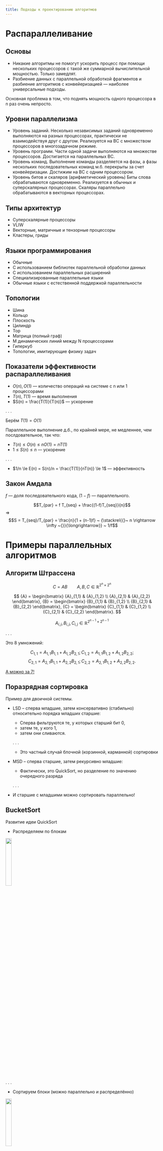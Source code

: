 ```yaml
---
title: Подходы к проектированию алгоритмов
---
```


# Распараллеливание

## Основы

* Никакие алгоритмы не помогут ускорить процесс при помощи нескольких процессоров с такой же суммарной вычислительной мощностью. Только замедлят.
* Разбиение данных с параллельной обработкой фрагментов и разбиение алгоритмов с конвейеризацией --- наиболее универсальные подходы.

Основная проблема в том, что поднять мощность одного процессора в n раз очень непросто.

## Уровни параллелизма

::: {.incremental}
* Уровень заданий.
  Несколько независимых заданий одновременно выполняются на
  разных процессорах, практически не взаимодействуя друг с другом.
  Реализуется на ВС с множеством процессоров в многозадачном
  режиме.
* Уровень программ.
  Части одной задачи выполняются на множестве процессоров. Достигается на параллельных ВС.
* Уровень команд.
  Выполнение команды разделяется на фазы, а фазы нескольких
  последовательных команд м.б. перекрыты за счет конвейеризации.
  Достижим на ВС с одним процессором.
* Уровень битов и скаляров (арифметический уровень)
  Биты слова обрабатываются одновременно. Реализуется в обычных и суперскалярных процессорах.
  Скаляры параллельно обрабатываются в векторных процессорах.
:::

## Типы архитектур

* Суперскалярные процессоры
* VLIW
* Векторные, матричные и тензорные процессоры
* Кластеры, гриды

## Языки программирования

* Обычные
* С использованием библиотек параллельной обработки данных
* С использованием параллельных расширений
* Специализированные параллельные языки
* Обычные языки с естественной поддержкой параллельности

## Топологии

* Шина
* Кольцо
* Плоскость
* Цилиндр
* Тор
* Матрица (полный граф)
* M динамических линий между N процессорами
* Гиперкуб
* Топологии, имитирующие физику задач

## Показатели эффективности распараллеливания

* $O(n), O(1)$ --- количество операций на системе с n или 1 процессорами
* $T(n), T(1)$ --- время выполнения
* $S(n) = \frac{T(1)}{T(n)}$ --- ускорение

. . .

Берём $T(1) = O(1)$

Параллельное выполнение д.б., по крайней мере, не медленнее, чем послдовательное, так что:

* $T(n) \le O(n) \le n O(1) = n T(1)$
* $1 \le S(n) \le n$ --- ускорение

. . .

* $1/n \le E(n) = S(n)/n = \frac{T(1)}{nT(n)} \le 1$ --- эффективность


## Закон Амдала

$f$ --- доля последовательного кода, $(1-f)$ --- параллельного.
	
$$T_{par} = f T_{seq} + \frac{(1-f)T_{seq}}{n}$$
$\Rightarrow$
$$S = T_{seq}/T_{par} = \frac{n}{1 + (n-1)f} ~ {\stackrel{{}~ n \rightarrow \infty ~{}}{\longrightarrow}} ~ 1/f$$


# Примеры параллельных алгоритмов

## Алгоритм Штрассена
$${C} = {A} {B} \qquad {A},{B},{C} \in \mathbb{R}^{2^n \times 2^n}$$

$$
{A} =
\begin{bmatrix}
{A}_{1,1} & {A}_{1,2} \\
{A}_{2,1} & {A}_{2,2}
\end{bmatrix},
{B} =
\begin{bmatrix}
{B}_{1,1} & {B}_{1,2} \\
{B}_{2,1} & {B}_{2,2}
\end{bmatrix},
{C} =
\begin{bmatrix}
{C}_{1,1} & {C}_{1,2} \\
{C}_{2,1} & {C}_{2,2}
\end{bmatrix}.
$$

$${A}_{i,j}, {B}_{i,j}, {C}_{i,j} \in \mathbb{R}^{2^{n-1} \times 2^{n-1}}$$

. . .

Это 8 умножений:

$$
{C}_{1,1} = {A}_{1,1} {B}_{1,1} + {A}_{1,2} {B}_{2,1};
{C}_{1,2} = {A}_{1,1} {B}_{1,2} + {A}_{1,2} {B}_{2,2};
$$ $$
{C}_{2,1} = {A}_{2,1} {B}_{1,1} + {A}_{2,2} {B}_{2,1};
{C}_{2,2} = {A}_{2,1} {B}_{1,2} + {A}_{2,2} {B}_{2,2}.
$$

[А можно за 7!](http://en.wikipedia.org/wiki/Strassen_algorithm)

## Поразрядная сортировка
Пример для двоичной системы.

* LSD -- сперва младшие, затем консервативно (стабильно) относительно порядка младших старшие:
  * Сперва фильтруются те, у которых старший бит 0,
  * затем те, у кого 1,
  * затем они сливаются.

  . . .

  * Это частный случай блочной (корзинной, карманной) сортировки

* MSD -- сперва старшие, затем рекурсивно младшие:
  * Фактически, это QuickSort, но разделение по значению очередного разряда

  . . .

* И старшие с младшими можно сортировать параллельно!

## BucketSort
Развитие идеи QuickSort

* Распределяем по блокам

![](img2/13.Bucket_sort_1.png){height=20%}
  
. . .

* Сортируем блоки (можно параллельно и распределённо)

![](img2/13.Bucket_sort_2.png){height=20%}

. . .

* Сливаем

. . .

Как и QuickSort, можно затормозить специально подобранными данными.

## Аппаратная реализация

[Раскладочно-подборочные машины](https://ru.wikipedia.org/wiki/%D0%A0%D0%B0%D1%81%D0%BA%D0%BB%D0%B0%D0%B4%D0%BE%D1%87%D0%BD%D0%BE-%D0%BF%D0%BE%D0%B4%D0%B1%D0%BE%D1%80%D0%BE%D1%87%D0%BD%D1%8B%D0%B5_%D0%BC%D0%B0%D1%88%D0%B8%D0%BD%D1%8B)

## Map-Reduce: модель

Парадигма и паттерн. Но не «технология».

. . .

$V$ -- пространство значений

$m : V \rightarrow C$ -- функция разбиения на классы эквивалентности

$r : W \in 2^V \rightarrow R ~ | ~ \forall v \in W ~ f(v) = c \in C$ -- функция редукции
	
. . .
	
Редукция может быть иерархической

	
## Map-Reduce: топология

![](img2/13.mrfigure.png){height=80%}


## Map-Reduce: некомпьютерный пример

* Несколько человек берут стаканы с деньгами, выбирают монетки и сортируют на кучки с одним достоинством (map).
* Считается количество в каждой кучке и, таким образом, её достоинство (reduce1).
* Суммируются достоинства кучек монет: сперва для одного человека (reduce2), потом общее (reduce3).

# Жадное и динамическое программирование

## Суть жадных алгоритмов

* Принимать решение, дающее максимальную выгоду на текущем шаге
* Бери, пока (и что) дают

. . .

Не претендуют на поиск оптимального решения, но для каких-то задач находят его

## Жадный алгоритм на базе металлоприёмки

1. На складе мелкий лом
2. Можем унести ограниченное количество
3. Берём самый дорогой, сколько есть и сколько влезет
4. Если осталось место, то повторяем (3) для следующего по удельной цене

## Динамическое программирование

* Решаем задачу в несколько шагов, «ветвясь в ширину»
* На следующем шаге пользуемся частичными данными со всех ветвей предыдущих шагов (как правило одного предыдущего шага)
  * важно: на каждом шаге мы должны обрабатывать лишь наилучшие промежуточные результаты, полученные на предыдущем, в этом и выгода
	
## ДП: Метод ветвей и границ / Задача о рюкзаке

[На складе не лом, а изделия](https://docs.google.com/spreadsheets/d/1fx94gkwm1B6_jQJQ9GUOxXtmDWipI8E5dN6YuX4HkUU/edit?usp=sharing) (стоят дороже)
	
![](img2/13.branches.pdf){width=100%}

## ДП: Метод ветвей и границ / Выключка абзаца

Надо минимизировать штраф за переносы подряд, слишком узкие или широкие апроши и расстояния между словами, слишком короткую последнюю строку и т.д.

[Вот как например здесь](https://cs.stackexchange.com/questions/150329/text-justification-problem-of-introduction-to-algorithm)


## ДП: Кратчайший путь
	
Кратчайший путь в графе между двумя точками.
	
* Идём «фронтом» от конечной.
* В каждой доступной вершине перезаписываем расстояние, если оно станет меньше, и помечаем, откуда пришли.
* Пока не дойдём до начальной.
	
. . .

* Каждый раз используется весь фронт (и только он)
	
* «Расстояние» в самом общем смысле. Например для ракеты взвешенная сумма расхода топлива, времени полёта и риска быть сбитой в данной точке.

# Теорема о рекуррентных соотношениях

## О чём речь?

* Задача на $n$ элементах решается за $T(n)$ (не путать с параллельным программированием)
* Есть возможность разбить её на $a$ подзадач, каждая для $\frac{n}{b}$ элементов, тогда $T(n) = aT(\frac{n}{b}) + f(n)$, где $f(n)$ --- накладные расходы на создание подзадач и слияние результатов

*Jon Louis Bentley, Dorothea Haken, and James B. Saxe. 1980. A general method for solving divide-and-conquer recurrences. SIGACT News 12, 3 (Fall 1980), 36–44. https://doi.org/10.1145/1008861.1008865*

## Вспоминаем $O$, $\Theta$ и $\Omega$

И смотрим для этого
[русскую](https://ru.wikipedia.org/wiki/%C2%ABO%C2%BB_%D0%B1%D0%BE%D0%BB%D1%8C%D1%88%D0%BE%D0%B5_%D0%B8_%C2%ABo%C2%BB_%D0%BC%D0%B0%D0%BB%D0%BE%D0%B5#%D0%94%D1%80%D1%83%D0%B3%D0%B8%D0%B5_%D0%BF%D0%BE%D0%B4%D0%BE%D0%B1%D0%BD%D1%8B%D0%B5_%D0%BE%D0%B1%D0%BE%D0%B7%D0%BD%D0%B0%D1%87%D0%B5%D0%BD%D0%B8%D1%8F),
[английскую](https://en.wikipedia.org/wiki/Big_O_notation#Family_of_Bachmann%E2%80%93Landau_notations) и
даже [немецкую](https://de.wikipedia.org/wiki/Landau-Symbole#Definition) (потому что немцы придумали)
Википедии

## Частные случаи (1)

Когда $f$ «меньше» $T$, а именно

$f(n)=O(n^c)$, при этом $c < \log_b a$,

справедливо

$$T(n)=\Theta \left( n^{\log_b a} \right)$$

Примеры:

* Алгоритм Штрассена:
  $T(n)=7 T\left(\frac{n}{2}\right)+O(n^{2})$,
  выполняется за время
  $O(n^{\log_2 7}) \approx O(n^{2{,}81})$
* Алгоритм Карацубы
  $T(n)=3 T(\lceil n/2\rceil )+cn+d = 3 T(\lceil n/2\rceil )+O(n)$,
  выполняется за время
  $T(n)=\Theta (n^{\log _{2}3})$

## Частные случаи (2)

Когда $f$ «сравнимо» с $T$, а именно

$\exists k\geq 0$:
$f(n)=\Theta (n^{c}\log^{k}n)$, где $c=\log_{b}a$,

справедливо

$$T(n)=\Theta(n^{c}\log^{k+1}n)$$

Примеры:

* Двоичный поиск:
  $T(n)=T\left(\frac{n}{2}\right)+O(1)$, выполняется за время $O(\log n)$

* Сортировка слиянием:
  $T(n)=2T\left(\frac{n}{2}\right)+O(n)$, выполняется за время $O(n\log n)$

## Частные случаи (3)

Когда $f$ «больше» $T$, а именно

$f(n)=\Omega(n^c)$, где $c>\log_{b}a$ и
$\exists N$: $af\left(\frac{n}{b}\right)\leq kf(n)$ для некоторой константы $k<1$ и $n>N$,

справедливо

$$T(n)=\Theta \big(f(n)\big)$$

# Упражнения и вопросы

### Вопросы

* Назовите основные показатели эффективности распараллеливания
* Сформулируйте и обоснуйте закон Амдала
* Приведите примеры алгоритмов, допускающих эффективную параллельную и распределённую реализацию
* Что такое жадные и динамические алгоритмы
* Сформулируйте теорему о рекуррентных соотношениях и её частные случаи

### Упражнения

* Найдите алгоритм, который может подходить под третий случай теоремы о рекуррентных соотношениях и условия, при которых это произойдёт
